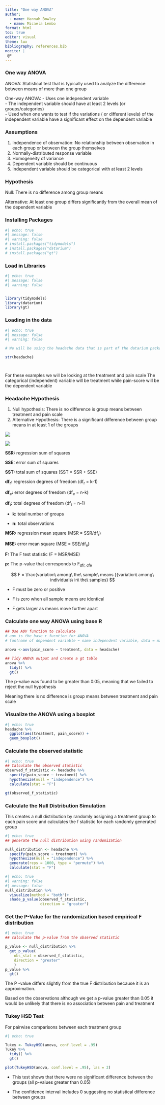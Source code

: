 ```yaml
---
title: "One way ANOVA"
author:
  - name: Hannah Bowley
  - name: Micaela Lembo
format: html
toc: true
editor: visual
theme: lux
bibliography: references.bib
nocite: |
 @*
---
```


### One way ANOVA

ANOVA: Statistical test that is typically used to analyze the difference between means of more than one group

One-way ANOVA: - Uses one independent variable\
- The independent variable should have at least 2 levels (or groups/categories)\
- Used when one wants to test if the variations ( or different levels) of the independent variable have a significant effect on the dependent variable

### Assumptions

1.  Independence of observation: No relationship between observation in each group or between the group themselves
2.  Normally-distributed response variable
3.  Homogeneity of variance
4.  Dependent variable should be continuous
5.  Independent variable should be categorical with at least 2 levels

### Hypothesis

Null: There is no difference among group means

Alternative: At least one group differs significantly from the overall mean of the dependent variable

### Installing Packages

```r
#| echo: true
#| message: false
#| warning: false
# install.packages("tidymodels")
# install.packages("datarium")
# install.packages("gt")

```

### Load in Libraries

```r
#| echo: true
#| message: false
#| warning: false


library(tidymodels)
library(datarium)
library(gt)
```

### Loading in the data

```r
#| echo: true
#| message: false
#| warning: false

# We will be using the headache data that is part of the datarium package

str(headache)




```

For these examples we will be looking at the treatment and pain scale The categorical (independent) variable will be treatment while pain-score will be the dependent variable

### Headache Hypothesis

1.  Null hypothesis: There is no difference is group means between treatment and pain scale
2.  Alternative Hypothesis: There is a significant difference between group means in at least 1 of the groups

![](formula1.png)

![](formula2.png)

**SSR:** regression sum of squares

**SSE:** error sum of squares

**SST:** total sum of squares (SST = SSR + SSE)

**df~r~:** regression degrees of freedom (df~r~ = k-1)

**df~e~:** error degrees of freedom (df~e~ = n-k)

**df~t~:** total degrees of freedom (df~t~ = n-1)

-   **k:** total number of groups

-   **n:** total observations

**MSR:** regression mean square (MSR = SSR/df~r~)

**MSE:** error mean square (MSE = SSE/df~e~)

**F:** The F test statistic (F = MSR/MSE)

**p:** The p-value that corresponds to F~dfr,\ dfe~

$$
F = \frac{variation\ among\ the\ sample\ means }{variation\ among\ individuals\ in\ the\ samples}
$$

-   F must be zero or positive

-   F is zero when all sample means are identical

-   F gets larger as means move further apart

### Calculate one way ANOVA using base R

```r
## Use AOV function to calculate 
# aov is the base r fucntion for ANOVA 
# fun(name of dependent variable ~ name independent variable, data = name of data set)

anova <-aov(pain_score ~ treatment, data = headache)

## Tidy ANOVA output and create a gt table 
anova %>% 
  tidy() %>% 
  gt()
```

The p-value was found to be greater than 0.05, meaning that we failed to reject the null hypothesis

Meaning there is no difference is group means between treatment and pain scale

### Visualize the ANOVA using a boxplot

```r
#| echo: true
headache %>% 
  ggplot(aes(treatment, pain_score)) + 
  geom_boxplot()
```

### Calculate the observed statistic

```r
#| echo: true 
## Calculate the observed statistic
observed_f_statistic <- headache %>% 
  specify(pain_score ~ treatment) %>% 
  hypothesize(null = "independence") %>% 
  calculate(stat = "F")

gt(observed_f_statistic)
```

### Calculate the Null Distribution Simulation

This creates a null distribution by randomly assigning a treatment group to each pain score and calculates the f statistic for each randomly generated group

```r
#| echo: true
## generate the null distribution using randomization

null_distribution <- headache %>% 
  specify(pain_score ~ treatment) %>% 
  hypothesize(null = "independence") %>% 
  generate(reps = 1000, type = "permute") %>% 
  calculate(stat = "F")
```

```r
#| echo: true
#| warning: false
#| message: false
null_distribution %>% 
  visualize(method = "both")+
  shade_p_value(observed_f_statistic,
                direction = "greater")
```

### Get the P-Value for the randomization based empirical F distribution

```r
#| echo: true
## calculate the p-value from the observed statistic

p_value <- null_distribution %>% 
  get_p_value(
    obs_stat = observed_f_statistic,
    direction = "greater"
    )
p_value %>% 
  gt()
```

The P -value differs slightly from the true F distribution because it is an approximation.

Based on the observations although we get a p-value greater than 0.05 it would be unlikely that there is no association between pain and treatment

### Tukey HSD Test

For pairwise comparisons between each treatment group

```r
#| echo: true

Tukey <- TukeyHSD(anova, conf.level = .95)
Tukey %>% 
  tidy() %>% 
  gt()

plot(TukeyHSD(anova, conf.level = .95), las = 2)
```

-   This test shows that there were no significant difference between the groups (all p-values greater than 0.05)

-   The confidence interval includes 0 suggesting no statistical difference between groups
